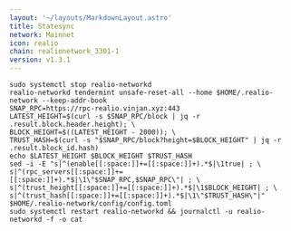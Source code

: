 ```yaml
---
layout: '~/layouts/MarkdownLayout.astro'
title: Statesync
network: Mainnet
icon: realio
chain: realionetwork_3301-1
version: v1.3.1
---
```


```
sudo systemctl stop realio-networkd
realio-networkd tendermint unsafe-reset-all --home $HOME/.realio-network --keep-addr-book
SNAP_RPC=https://rpc-realio.vinjan.xyz:443
LATEST_HEIGHT=$(curl -s $SNAP_RPC/block | jq -r .result.block.header.height); \
BLOCK_HEIGHT=$((LATEST_HEIGHT - 2000)); \
TRUST_HASH=$(curl -s "$SNAP_RPC/block?height=$BLOCK_HEIGHT" | jq -r .result.block_id.hash)
echo $LATEST_HEIGHT $BLOCK_HEIGHT $TRUST_HASH
sed -i -E "s|^(enable[[:space:]]+=[[:space:]]+).*$|\1true| ; \
s|^(rpc_servers[[:space:]]+=[[:space:]]+).*$|\1\"$SNAP_RPC,$SNAP_RPC\"| ; \
s|^(trust_height[[:space:]]+=[[:space:]]+).*$|\1$BLOCK_HEIGHT| ; \
s|^(trust_hash[[:space:]]+=[[:space:]]+).*$|\1\"$TRUST_HASH\"|" $HOME/.realio-network/config/config.toml
sudo systemctl restart realio-networkd && journalctl -u realio-networkd -f -o cat
```
